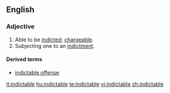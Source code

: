 ==English==
===Adjective===
{{en-adj}}
# Able to be [[indict]]ed; [[chargeable]].
# Subjecting one to an [[indictment]].

====Derived terms====
*[[indictable offense]]

[[it:indictable]]
[[hu:indictable]]
[[te:indictable]]
[[vi:indictable]]
[[zh:indictable]]